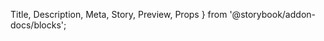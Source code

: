   Title,
  Description,
  Meta,
  Story,
  Preview,
  Props
} from '@storybook/addon-docs/blocks';

<Meta
  title="Atoms/Inputs/TextArea"
  component={TextArea}
  parameters={{}}
/>

<Title of={TextArea} />

> _This component is categorized as an atom._

## Description
<Description of={TextArea} />

## Stories

<Preview>
  <Story name='Default' height="100px">
    {{
      components: { TextArea },
      template: `
        <TextArea
          :id="idKnob"
          :name="nameKnob"
          :footless="footlessKnob"
          :placeholder="placeholderKnob"
          :disabled="disabled"
          :system-note="systemNoteKnob"
          :invalid="invalid"
          :max-length="maxLengthKnob > 0 ? maxLengthKnob : null"
          v-model="value"
          @input="inputHandler"
          @clear="clearHandler"
        />
      `,
      props: {
        idKnob: {
          type: String,
          default: text('ID', 'input-id')
        },
        nameKnob: {
          type: String,
          default: text('Name', 'input-name')
        },
        placeholderKnob: {
          type: String,
          default: text('Placeholder', 'Placeholder text')
        },
        maxLengthKnob: {
          type: Number | null,
          default: number('Max characters', 100)
        },
        systemNoteKnob: {
          type: String,
          default: text('System note', '')
        },
        stateKnob: {
          type: Boolean | null,
          default: radios(
            'State',
            { Normal: 'normal', Disabled: 'disabled', Invalid: 'invalid' },
            'normal'
          )
        },
        footlessKnob: {
          type: Boolean,
          default: boolean('No footer', false)
        }
      },
      data() {
        return {
          value: ''
        };
      },
      computed: {
        invalid() {
          return this.stateKnob === 'invalid';
        },
        disabled() {
          return this.stateKnob === 'disabled';
        }
      },
      methods: {
        inputHandler: action('Input'),
        clearHandler() {
          this.value = '';
          action('Clear value')();
        }
      }
    }}
  </Story>
</Preview>


## I/O

<Props of={TextArea} />
